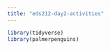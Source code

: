 ```yaml
---
title: "eds212-day2-activities"
---
```


```r
library(tidyverse)
library(palmerpenguins)
```

```r

```
